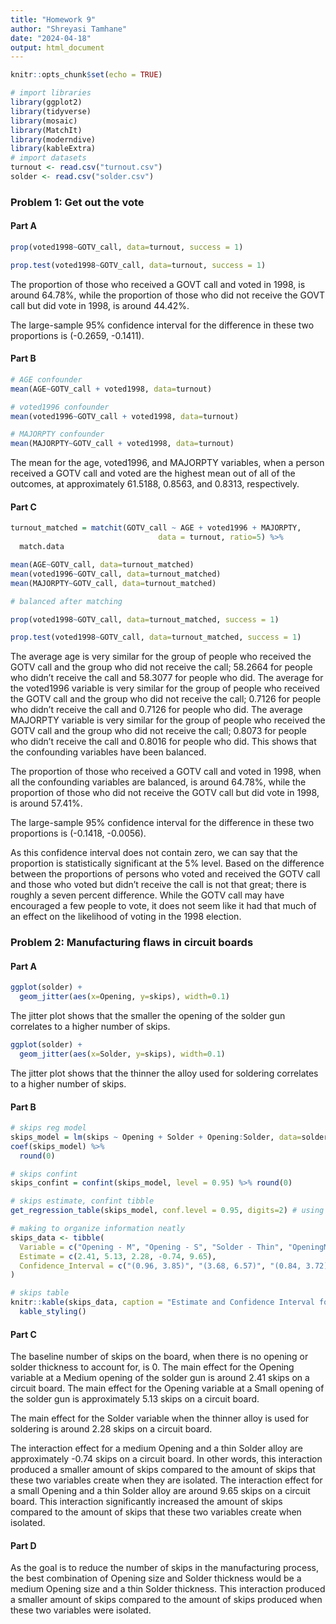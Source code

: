 ```yaml
---
title: "Homework 9"
author: "Shreyasi Tamhane"
date: "2024-04-18"
output: html_document
---
```


```r
knitr::opts_chunk$set(echo = TRUE)
```

```r
# import libraries
library(ggplot2)
library(tidyverse)
library(mosaic)
library(MatchIt)
library(moderndive)
library(kableExtra)
# import datasets
turnout <- read.csv("turnout.csv")
solder <- read.csv("solder.csv")
```

### Problem 1: Get out the vote

#### Part A

```r
prop(voted1998~GOTV_call, data=turnout, success = 1)

prop.test(voted1998~GOTV_call, data=turnout, success = 1)
```

The proportion of those who received a GOVT call and voted in 1998, is around 64.78%, while the proportion of those who did not receive the GOVT call but did vote in 1998, is around 44.42%.

The large-sample 95% confidence interval for the difference in these two proportions is (-0.2659, -0.1411).

#### Part B

```r
# AGE confounder
mean(AGE~GOTV_call + voted1998, data=turnout)

# voted1996 confounder
mean(voted1996~GOTV_call + voted1998, data=turnout)

# MAJORPTY confounder
mean(MAJORPTY~GOTV_call + voted1998, data=turnout)

```

The mean for the age, voted1996, and MAJORPTY variables, when a person received a GOTV call and voted are the highest mean out of all of the outcomes, at approximately 61.5188, 0.8563, and 0.8313, respectively.

#### Part C

```r
turnout_matched = matchit(GOTV_call ~ AGE + voted1996 + MAJORPTY,
                                 data = turnout, ratio=5) %>%
  match.data
```

```r
mean(AGE~GOTV_call, data=turnout_matched)
mean(voted1996~GOTV_call, data=turnout_matched)
mean(MAJORPTY~GOTV_call, data=turnout_matched)

# balanced after matching

```

```r
prop(voted1998~GOTV_call, data=turnout_matched, success = 1)

prop.test(voted1998~GOTV_call, data=turnout_matched, success = 1)
```

The average age is very similar for the group of people who received the GOTV call and the group who did not receive the call; 58.2664 for people who didn't receive the call and 58.3077 for people who did. The average for the voted1996 variable is very similar for the group of people who received the GOTV call and the group who did not receive the call; 0.7126 for people who didn't receive the call and 0.7126 for people who did. The average MAJORPTY variable is very similar for the group of people who received the GOTV call and the group who did not receive the call; 0.8073 for people who didn't receive the call and 0.8016 for people who did. This shows that the confounding variables have been balanced.

The proportion of those who received a GOTV call and voted in 1998, when all the confounding variables are balanced, is around 64.78%, while the proportion of those who did not receive the GOTV call but did vote in 1998, is around 57.41%.

The large-sample 95% confidence interval for the difference in these two proportions is (-0.1418, -0.0056).

As this confidence interval does not contain zero, we can say that the proportion is statistically significant at the 5% level. Based on the difference between the proportions of persons who voted and received the GOTV call and those who voted but didn't receive the call is not that great; there is roughly a seven percent difference. While the GOTV call may have encouraged a few people to vote, it does not seem like it had that much of an effect on the likelihood of voting in the 1998 election.

### Problem 2: Manufacturing flaws in circuit boards

#### Part A

```r
ggplot(solder) + 
  geom_jitter(aes(x=Opening, y=skips), width=0.1)
```

The jitter plot shows that the smaller the opening of the solder gun correlates to a higher number of skips.

```r
ggplot(solder) + 
  geom_jitter(aes(x=Solder, y=skips), width=0.1)
```

The jitter plot shows that the thinner the alloy used for soldering correlates to a higher number of skips.

#### Part B

```r
# skips reg model
skips_model = lm(skips ~ Opening + Solder + Opening:Solder, data=solder)
coef(skips_model) %>%
  round(0)

# skips confint
skips_confint = confint(skips_model, level = 0.95) %>% round(0)

# skips estimate, confint tibble
get_regression_table(skips_model, conf.level = 0.95, digits=2) # using to get more exact vals

# making to organize information neatly
skips_data <- tibble(
  Variable = c("Opening - M", "Opening - S", "Solder - Thin", "OpeningM:SolderThin", "OpeningS:SolderThin"),
  Estimate = c(2.41, 5.13, 2.28, -0.74, 9.65),
  Confidence_Interval = c("(0.96, 3.85)", "(3.68, 6.57)", "(0.84, 3.72)", "(-2.78, 1.30)", "(7.61, 11.70)")
)
```

```r
# skips table
knitr::kable(skips_data, caption = "Estimate and Confidence Interval for Skips") %>% 
  kable_styling()
```

#### Part C

The baseline number of skips on the board, when there is no opening or solder thickness to account for, is 0. The main effect for the Opening variable at a Medium opening of the solder gun is around 2.41 skips on a circuit board. The main effect for the Opening variable at a Small opening of the solder gun is approximately 5.13 skips on a circuit board. 

The main effect for the Solder variable when the thinner alloy is used for soldering is around 2.28 skips on a circuit board. 

The interaction effect for a medium Opening and a thin Solder alloy are approximately -0.74 skips on a circuit board. In other words, this interaction produced a smaller amount of skips compared to the amount of skips that these two variables create when they are isolated. The interaction effect for a small Opening and a thin Solder alloy are around 9.65 skips on a circuit board. This interaction significantly increased the amount of skips compared to the amount of skips that these two variables create when isolated.

#### Part D

As the goal is to reduce the number of skips in the manufacturing process, the best combination of Opening size and Solder thickness would be a medium Opening size and a thin Solder thickness. This interaction produced a smaller amount of skips compared to the amount of skips produced when these two variables were isolated.
